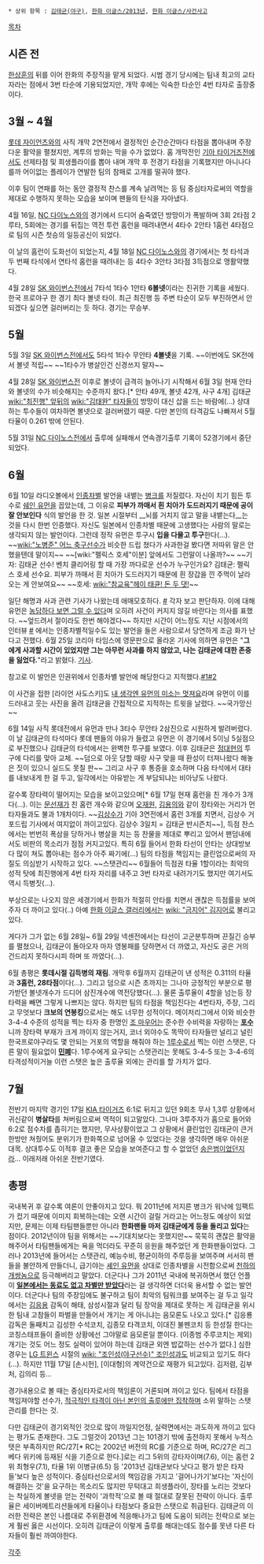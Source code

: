  * 상위 항목 : [[김태균(야구)]], [[한화 이글스/2013년]], [[한화 이글스/사건사고]]

[[목차]]
== 시즌 전 ==
[[한상훈]]의 뒤를 이어 한화의 주장직을 맡게 되었다. 시범 경기 당시에는 팀내 최고의 교타자라는 점에서 3번 타순에 기용되었지만, 개막 후에는 익숙한 타순인 4번 타자로 출장중이다. 

== 3월 ~ 4월 ==
[[롯데 자이언츠]]와의 사직 개막 2연전에서 결정적인 순간순간마다 타점을 뽑아내며 주장다운 활약을 펼쳤지만, 계투의 방화는 막을 수가 없었다. 홈 개막전인 [[기아 타이거즈]]전에서도 선제타점 및 희생플라이를 뽑아 내며 개막 후 전경기 타점을 기록했지만 아니나다를까 어이없는 플레이가 연발한 팀의 참패로 고개를 떨궈야 했다.

이후 팀이 연패를 하는 동안 결정적 찬스를 계속 날려먹는 등 팀 중심타자로써의 역할을 제대로 수행하지 못하는 모습을 보이며 팬들의 탄식을 자아냈다. 

4월 16일, [[NC 다이노스]]와의 경기에서 드디어 숨죽였던 방망이가 폭발하며 3회 2타점 2루타, 5회에는 경기를 뒤집는 역전 투런 홈런을 때려내면서 4타수 2안타 1홈런 4타점으로 팀의 시즌 첫승의 일등공신이 되었다. 

이 날의 홈런이 도화선이 되었는지, 4월 18일 [[NC 다이노스]]와의 경기에서는 첫 타석과 두 번째 타석에서 연타석 홈런을 때려내는 등 4타수 3안타 3타점 3득점으로 맹활약했다.

4월 28일 [[SK 와이번스]]전에서 7타석 1타수 1안타 '''6볼넷'''이라는 진귀한 기록을 세웠다. 한국 프로야구 한 경기 최다 볼넷 타이. 최근 최진행 등 주변 타순이 모두 부진하면서 안되겠다 싶으면 걸러버리는 듯 하다. 경기는 무승부.

== 5월 ==
5월 3일 [[SK 와이번스]]전에서도 5타석 1타수 무안타 '''4볼넷'''을 기록. ~~이번에도 SK전에서 볼넷 적립~~ ~~1타수가 병살인건 신경쓰지 말자~~

4월 28일 [[SK 와이번스]]전 이후로 볼넷이 급격히 늘어나기 시작해서 6월 3일 현재 안타와 볼넷의 수가 비슷해지는 수준까지 왔다.[* 안타 49개, 볼넷 42개, 사구 4개] 김태균 [[wiki:"최진행" 앞뒤의]] [[wiki:"김태완" 타자들이]] 방망이 대신 삽을 드는 바람에(...) 상대하는 투수들이 여차하면 볼넷으로 걸러버렸기 때문. 다만 본인의 타격감도 나빠져서 5월 타율이 0.261 밖에 안된다.

5월 31일 [[NC 다이노스]]전에서 출루에 실패해서 연속경기출루 기록이 52경기에서 중단되었다.

== 6월 ==
6월 10일 라디오볼에서 [[인종차별]] 발언을 내뱉는 [[병크]]를 저질렀다. 자신이 치기 힘든 투수로 [[쉐인 유먼]]을 꼽았는데, 그 이유로 '''피부가 까매서 흰 치아가 도드러지기 때문에 공이 잘 안보인다''' 식의 발언을 한 것. 일본 시절부터 __뇌를 거치지 않고 말을 내뱉는다__는 것을 다시 한번 인증했다. 자신도 일본에서 인종차별 때문에 고생했다는 사람의 말로는 생각되지 않는 발언이다. 그런데 정작 유먼은 투구시 '''입을 다물고 투구'''한다(...). ~~[[wiki:"노병준" 어느 축구선수]]가 비슷한 드립 쳤다가 사과한걸 봤다면 저따위 말은 안 했을텐데 말이지~~ ~~[wiki:"펠릭스 호세"이분] 앞에서도 그런말이 나올까?~~ ~~기자: 김태균 선수! 벤치 클리어링 할 때 가장 까다로운 선수가 누구인가요? 김태균: 펠릭스 호세 선수요. 피부가 까매서 흰 치아가 도드러지기 때문에 흰 장갑을 낀 주먹이 날라오는 게 안보여요~~ ~~호세: [[wiki:"참교육"헤이 태큔! 돈 두 댓!]]~~

일단 해명과 사과 관련 기사가 나왔는데 애매모호하다. [http://sports.chosun.com/news/ntype.htm?id=201306110100078850006287&servicedate=20130610 #] 각자 보고 판단하자. 이에 대해 유먼은 [http://sports.news.naver.com/sports/index.nhn?category=kbo&ctg=news&mod=read&office_id=109&article_id=0002552433 농담하다 보면 그럴 수 있다]며 오히려 사건이 커지지 않길 바란다는 의사를 표했다. ~~엎드려서 절이라도 한번 해야겠다~~ 하지만 시간이 어느정도 지난 시점에서의 인터뷰 [http://www.busanhaps.com/node/25776 #] 에서는 인종차별적일수도 있는 발언을 들은 사람으로서 당연하게 조금 화가 난다고 전했다. 6월 25일 코리아 타임스에 영문판으로 올라온 기사에 의하면 유먼은 "'''그에게 사과할 시간이 있었지만 그는 아무런 사과를 하지 않았고, 나는 김태균에 대한 존중을 잃었다.'''"라고 밝혔다. [http://www.koreatimes.co.kr/www/news/sports/2013/06/136_138082.html 기사].

참고로 이 발언은 인권위에서 인종차별 발언에 해당한다고 지적했다.[http://sports.news.naver.com/sports/index.nhn?category=kbo&ctg=news&mod=read&office_id=422&article_id=0000016606 #1][http://news.khan.co.kr/kh_news/khan_art_view.html?artid=201306291529202&code=940100 #2]

이 사건을 접한 [라이언 사도스키]도 [https://twitter.com/incugator/status/344640293192228864/photo/1 내 생각엔 유먼의 미소는 멋져요]라며 유먼이 이를 드러내고 웃는 사진을 올려 김태균을 간접적으로 지적하는 트윗을 날렸다. ~~국가망신~~

6월 14일 사직 롯데전에서 유먼과 만나 3타수 무안타 2삼진으로 시원하게 발려버렸다. 이 날 김태균의 타석마다 롯데 팬들의 야유가 들렸고 유먼은 이 경기에서 5이닝 5실점으로 부진했으나 김태균의 타석에서는 완벽한 투구를 보였다. 이후 김태균은 [[정대현]]의 투구에 다리를 맞아 교체. ~~덤으로 아웃 당할 때랑 사구 맞을 때 환성이 터져나왔다 해놓은 짓이 있으니 실드도 못칠 판~~ 그리고 사구 후 통증을 호소하며 다음 타석에서 대타를 내보내게 한 걸 두고, 일각에서는 야유받는 게 부담되냐는 비아냥도 나왔다.

갈수록 장타력이 떨어지는 모습을 보이고있으며[* 6월 17일 현재 홈런을 친 개수가 3개다(...). 이는 [[문선재]]가 친 홈런 개수와 같으며 [[오재원]], [[김용의]]와 같이 장타와는 거리가 먼 타자들과도 불과 1개차이다. ~~[[김상수]]가 기아 3연전에서 홈런 3개를 치면서, 김상수 거포드립 기사에서 여지없이 까이고있다. 김상수 3일치 = 김태균 반시즌치~~], 득점 찬스에서는 번번히 폭삼을 당하거나 병살을 치는 등 찬물을 제대로 뿌리고 있어서 팬덤내에서도 비판의 목소리가 점점 커지고있다. 특히 6월 들어서 한화 타선이 안타는 상대방보다 많이 쳐도 뽑아내는 점수가 아주 짜기에(...) 팀의 타점을 책임지는 클린업으로써의 자질도 의심받기 시작하고 있다. ~~스탯관리~~ 6월들어 득점권 타율 1할이라는 최악의 성적 탓에 최진행에게 4번 타자 자리를 내주고 3번 타자로 내려가기도 했지만 여기서도 역시 득병짓(...).

부상으로는 나오지 않은 세경기에서 한화가 적절히 안타를 치면서 괜찮은 득점률을 보여주자 더 까이고 있다(..) 아예 [[한화 이글스 갤러리]]에서는 [[wiki: "금지어" 김지어]]로 불리고 있다.

게다가 그가 없는 6월 28일~ 6월 29일 넥센전에서는 타선이 고군분투하며 끈질긴 승부를 펼쳤으나, 김태균이 돌아오자 마자 영봉패를 당하면서 더 까였고, 자신도 공은 거의 건드리지 못하다시피 하며 또 까였다(...).

6월 총평은 '''롯데시절 김득병의 재림'''.
개막후 6월까지 김태균이 낸 성적은 0.311의 타율과 '''3홈런, 28타점'''이다(...). 그리고 덤으로 시즌 초까지는 그나마 긍정적인 부분으로 평가받던 볼넷개수가 드디어 삼진개수에 역전당했다(...). 물론 출루율이 4할을 넘는등 장타력을 빼면 그렇게 나쁘지는 않다. 하지만 팀의 타점을 책임진다는 4번타자, 주장, 그리고 무엇보다 '''크보의 연봉킹'''으로서는 해도 너무한 성적이다. 메이저리그에서 이와 비슷한 3-4-4 수준의 성적을 찍는 타자 중 한명인 [[조 마우어]]는 준수한 수비력을 자랑하는 '''[[포수]]'''니까 장타력 부재가 크게 까이지 않는거지, 코너 외야수도 똑딱이 타자들만 널리고 널린 한국프로야구라도 몇 안되는 거포의 역할을 해줘야 하는 [[1루수]]로서 찍는 이런 스탯은, 다른 말이 필요없이 '''[[민폐]]'''다. 1루수에게 요구되는 스탯관리는 못해도 3-4-5 또는 3-4-6의 타격성적이거늘 이런 스탯은 높은 출루율 외에는 관리를 할 가치가 없다.

== 7월 ==
전반기 마지막 경기인 17일 [[KIA 타이거즈]] 6:1로 뒤지고 있던 9회초 무사 1,3루 상황에서 귀신같이 '''병살타'''를 쳐버림으로써 역적이 되고말았다. 그나마 3루주자가 홈으로 들어와 6:2로 점수차를 좁히기는 했지만, 무사상황이었고 그 상황에서 클린업인 김태균이 큰거 한방만 쳐줬어도 분위기가 한화쪽으로 넘어올 수 있었다는 것을 생각하면 매우 아쉬운 대목. 상대투수도 이적후 결코 좋은 모습을 보여준다고 할 수 없었던 [[송은범]]이었던지라... 이래저래 아쉬운 전반기였다.

== 총평 ==
국내복귀 후 갈수록 여론이 안좋아지고 있다. 뭐 2011년에 저지른 병크가 워낙에 임팩트가 컸기 때문에 이미지 회복하는데는 오랜 시간이 걸릴 거라고는 어느정도 예상이 되었지만, 문제는 이제 타팀팬들뿐만 아니라 '''한화팬들 마저 김태균에게 등을 돌리고 있다'''는 점이다. 2012년이야 팀을 위해서는 ~~기대치보다는 못했지만~~ 묵묵히 괜찮은 활약을 해주어서 타팀팬들에게는 욕을 먹더라도 꾸준히 응원을 해주었던 게 한화팬들이었다. 그러나 2013년에 들어서는 스탯관리, 예능수비, 평균이하의 주루등을 보여주며 서서히 팬들을 불안하게 만들더니, 급기야는 [[셰인 유먼]]을 상대로 인종차별을 시전함으로써 [[천하의 개쌍놈]]으로 등극해버리고 말았다. 더군다나 그가 2011년 국내에 복귀하면서 했던 언플이 '''[http://news.chosun.com/site/data/html_dir/2011/12/25/2011122501603.html 일본에서는 동료도 없고 차별만 받았다]'''라는 걸 생각하면 더더욱 용서할 수 없는 발언이다. 더군다나 팀의 주장임에도 불구하고 팀이 최악의 팀워크를 보여주는 걸 두고 일각에서는 [[김응용]] 감독이 해태, 삼성시절과 달리 팀 장악을 제대로 못하는 게 김태균을 위시한 팀내 고참들이 파벌을 만들어서 개기는 게 아니냐는 음모론도 나오고 있다.[* 김응룡 감독은 둘째치고 김성한 수석코치, 김종모 타격코치, 이대진 불펜코치 등 한성질 한다는 코칭스태프들이 즐비한 상황에선 그야말로 음모론일 뿐이다. (이종범 주루코치는 제외) 개기는 것도 어느 정도 실력이 있어야 하는데 김태균 외엔 밥값하는 선수가 없다.] 심한 경우는 [[LG 트윈스]] 시절의 [[wiki: "조인성(야구선수)" 조인성]]과도 비교되고 있기도 하다(...). 하지만 11월 17일 [손시헌], [이대형]의 계약건으로 재평가 되고있다. 김저렴, 김부처, 김의리 등...

경기내용으로 볼 때는 중심타자로서의 책임론이 거론되며 까이고 있다. 팀에서 타점을 책임져야할 선수가, [[조이 보토|적극적인 타격이 아닌 본인의 출루에만 집착]]하며 소위 말하는 스탯관리를 한다는 것.

다만 김태균이 경기외적인 것으로 많이 까일지언정, 실력면에서는 과도하게 까이고 있다는 평가도 존재한다. 그도 그럴것이 2013년 그는 101경기 밖에 출전하지 못해서 누적스탯은 부족하지만 RC/27[* RC는 2002년 버전의 RC를 기준으로 하며, RC/27은 리그베다 위키에 등재된 식을 기준으로 한다.]로는 리그 5위의 강타자이며(7.6), 이는 홈런 2위 최형우(7.1), 타율 1위 이병규(6.5) 등 '2013년 김태균보다 낫다고 평가 받은 타자들'보다 높은 성적이다. 중심타선으로서의 책임감을 가지고 '걸어나가기'보다는 '자신이 해결하는 것'을 요구하는 목소리도 많지만 무턱대고 희생플라이, 장타를 노리는 것보다는 착실하게 볼넷을 얻는 전략이 '과학적'으로 볼 때 절대로 잘못된 전략이 아니다. 출루율은 세이버메트리션들에게 타율이나 타점보다 중요한 스탯으로 취급된다. 김태균의 이러한 전략은 본인 나름대로 주위환경에 적응해나가고 팀에 도움이 되려는 전략으로 보는게 훨씬 옳은 시선이다. 오히려 김태균이 이렇게 출루를 해대는데도 점수를 못낸 다른 타자들이 훨씬 까여야한다.

[[각주]]
